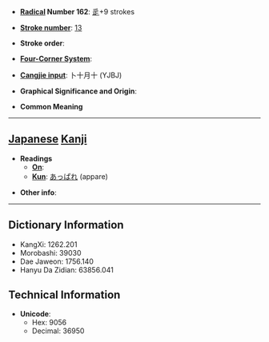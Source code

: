* '''[[Wiktionary:Chinese radical index| Radical]] Number 162''': [[Wiktionary:Chinese radical index 辵|辵]]+9 strokes

* '''[[Wiktionary:Chinese total strokes index|Stroke number]]''': [[Wiktionary:Chinese total strokes index 13|13]]

* '''Stroke order''': 

* '''[[Wiktionary:Chinese four corner index|Four-Corner System]]''': 

* '''[[Wiktionary:Chinese Cangjie index|Cangjie input]]''': 卜十月十 (YJBJ)

* '''Graphical Significance and Origin''': 

* '''Common Meaning'''

----

== [[Japanese]] [[Kanji]] ==

* '''Readings'''
** '''[[On]]''': 
** '''[[Kun]]''': [[あっぱれ]] (appare)

* '''Other info''':  

----

== Dictionary Information ==

* KangXi: 1262.201
* Morobashi: 39030
* Dae Jaweon: 1756.140
* Hanyu Da Zidian: 63856.041

== Technical Information ==

* '''Unicode''':
** Hex: 9056
** Decimal: 36950